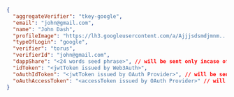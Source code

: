 ```json
{
  "aggregateVerifier": "tkey-google",
  "email": "john@gmail.com",
  "name": "John Dash",
  "profileImage": "https://lh3.googleusercontent.com/a/Ajjjsdsmdjmnm...",
  "typeOfLogin": "google",
  "verifier": "torus",
  "verifierId": "john@gmail.com",
  "dappShare": "<24 words seed phrase>", // will be sent only incase of custom verifiers
  "idToken": "<jwtToken issued by Web3Auth>",
  "oAuthIdToken": "<jwtToken issued by OAuth Provider>", // will be sent only incase of custom verifiers
  "oAuthAccessToken": "<accessToken issued by OAuth Provider>" // will be sent only incase of custom verifiers
}
```
